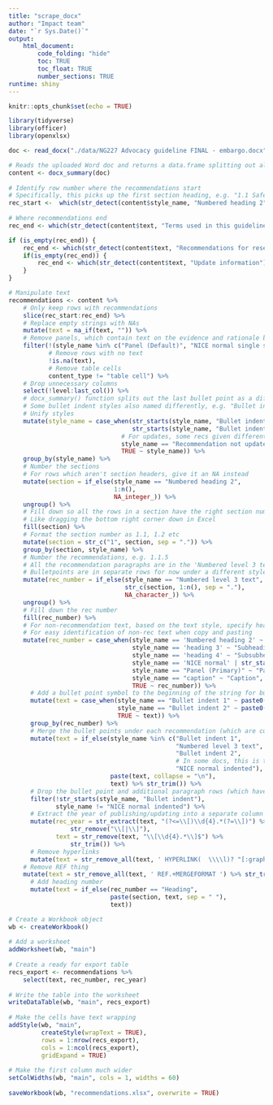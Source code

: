 ```yaml
---
title: "scrape_docx"
author: "Impact team"
date: "`r Sys.Date()`"
output: 
    html_document:
        code_folding: "hide"
        toc: TRUE
        toc_float: TRUE
        number_sections: TRUE
runtime: shiny
---
```


```r
knitr::opts_chunk$set(echo = TRUE)

library(tidyverse)
library(officer)
library(openxlsx)
```

```r
doc <- read_docx("./data/NG227 Advocacy guideline FINAL - embargo.docx")

# Reads the uploaded Word doc and returns a data.frame splitting out all the elements of the document
content <- docx_summary(doc)
  
# Identify row number where the recommendations start
# Specifically, this picks up the first section heading, e.g. "1.1 Safety"
rec_start <-  which(str_detect(content$style_name, "Numbered heading 2"))[[1]]
  
# Where recommendations end
rec_end <- which(str_detect(content$text, "Terms used in this guideline") & str_detect(content$style_name, "heading [12]")) - 1

if (is_empty(rec_end)) {
    rec_end <- which(str_detect(content$text, "Recommendations for research") & content$style_name == "heading 1") - 1
    if(is_empty(rec_end)) {
        rec_end <- which(str_detect(content$text, "Update information") & content$style_name == "heading 1") - 1
    }
}
```


```r
# Manipulate text
recommendations <- content %>% 
    # Only keep rows with recommendations
    slice(rec_start:rec_end) %>% 
    # Replace empty strings with NAs
    mutate(text = na_if(text, "")) %>% 
    # Remove panels, which contain text on the evidence and rationale behind recs
    filter(!(style_name %in% c("Panel (Default)", "NICE normal single spacing")),
           # Remove rows with no text
           !is.na(text),
           # Remove table cells
           content_type != "table cell") %>% 
    # Drop unnecessary columns
    select(!level:last_col()) %>%
    # docx_summary() function splits out the last bullet point as a different style, for some reason, e.g. "Bullet indent 1 last"
    # Some bullet indent styles also named differently, e.g. "Bullet indent 1 shaded"
    # Unify styles
    mutate(style_name = case_when(str_starts(style_name, "Bullet indent 1") ~ "Bullet indent 1",
                                  str_starts(style_name, "Bullet indent 2") ~ "Bullet indent 2",
                               # For updates, some recs given different style
                               style_name == "Recommendation not updated" ~ "Numbered level 3 text",
                               TRUE ~ style_name)) %>%
    group_by(style_name) %>% 
    # Number the sections
    # For rows which aren't section headers, give it an NA instead
    mutate(section = if_else(style_name == "Numbered heading 2", 
                             1:n(), 
                             NA_integer_)) %>% 
    ungroup() %>% 
    # Fill down so all the rows in a section have the right section number
    # Like dragging the bottom right corner down in Excel
    fill(section) %>% 
    # Format the section number as 1.1, 1.2 etc
    mutate(section = str_c("1", section, sep = ".")) %>% 
    group_by(section, style_name) %>% 
    # Number the recommendations, e.g. 1.1.5
    # All the recommendation paragraphs are in the 'Numbered level 3 text' style
    # Bulletpoints are in separate rows for now under a different style name
    mutate(rec_number = if_else(style_name == "Numbered level 3 text", 
                                str_c(section, 1:n(), sep = "."),
                                NA_character_)) %>% 
    ungroup() %>%
    # Fill down the rec number
    fill(rec_number) %>%
    # For non-recommendation text, based on the text style, specify heading, subheading etc in the rec number
    # For easy identification of non-rec text when copy and pasting
    mutate(rec_number = case_when(style_name == 'Numbered heading 2' ~ "Heading",
                                  style_name == 'heading 3' ~ "Subheading",
                                  style_name == 'heading 4' ~ "Subsubheading",
                                  style_name == 'NICE normal' | str_starts(style_name, "Bullet left") ~ "Text",
                                  style_name == "Panel (Primary)" ~ "Panel",
                                  style_name == "caption" ~ "Caption",
                                  TRUE ~ rec_number)) %>% 
      # Add a bullet point symbol to the beginning of the string for bullet point text
      mutate(text = case_when(style_name == "Bullet indent 1" ~ paste0("\u2022 ", text),
                              style_name == "Bullet indent 2" ~ paste0("    - ", text),
                              TRUE ~ text)) %>% 
      group_by(rec_number) %>% 
      # Merge the bullet points under each recommendation (which are currently in separate rows) with the recommendation 
      mutate(text = if_else(style_name %in% c("Bullet indent 1", 
                                              "Numbered level 3 text", 
                                              "Bullet indent 2",
                                              # In some docs, this is the style for additional paragraphs of the rec below bullet points
                                              "NICE normal indented"),
                            paste(text, collapse = "\n"),
                            text) %>% str_trim()) %>% 
      # Drop the bullet point and additional paragraph rows (which have still remained as separate rows) from the merge above
      filter(!str_starts(style_name, "Bullet indent"),
             style_name != "NICE normal indented") %>% 
      # Extract the year of publishing/updating into a separate column
      mutate(rec_year = str_extract(text, "(?<=\\[)\\d{4}.*(?=\\])") %>% 
                 str_remove("\\[|\\]"), 
             text = str_remove(text, "\\[\\d{4}.*\\]$") %>% 
                 str_trim()) %>% 
      # Remove hyperlinks
      mutate(text = str_remove_all(text, ' HYPERLINK(  \\\\l)? "[:graph:]+" ')) %>%
    # Remove REF thing
    mutate(text = str_remove_all(text, ' REF.+MERGEFORMAT ') %>% str_trim()) %>% 
      # Add heading number
      mutate(text = if_else(rec_number == "Heading", 
                            paste(section, text, sep = " "), 
                            text))


```

```r
# Create a Workbook object
wb <- createWorkbook()
  
# Add a worksheet
addWorksheet(wb, "main")
  
# Create a ready for export table
recs_export <- recommendations %>% 
    select(text, rec_number, rec_year)
  
# Write the table into the worksheet
writeDataTable(wb, "main", recs_export)
  
# Make the cells have text wrapping
addStyle(wb, "main",
         createStyle(wrapText = TRUE),
         rows = 1:nrow(recs_export),
         cols = 1:ncol(recs_export),
         gridExpand = TRUE)
  
# Make the first column much wider
setColWidths(wb, "main", cols = 1, widths = 60)
  
saveWorkbook(wb, "recommendations.xlsx", overwrite = TRUE)
```

